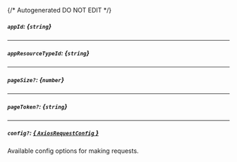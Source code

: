{/* Autogenerated DO NOT EDIT  */}
##### `appId`: *{`string`}*

---
##### `appResourceTypeId`: *{`string`}*

---
##### `pageSize?`: *{`number`}*

---
##### `pageToken?`: *{`string`}*

---
##### `config?`: [*{ `AxiosRequestConfig` }*](https://axios-http.com/docs/req_config)
Available config options for making requests.



